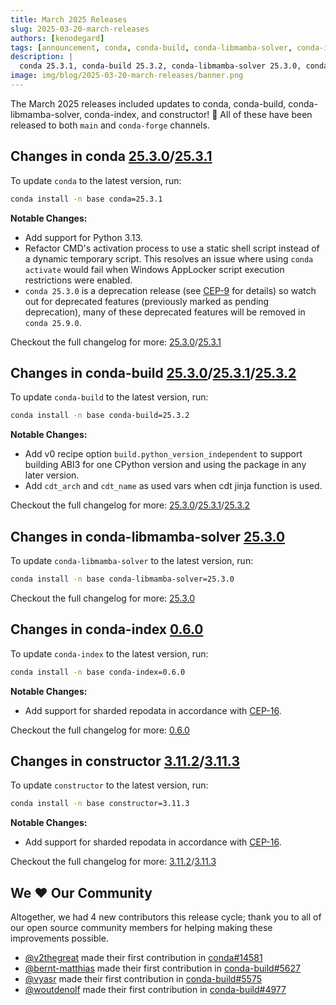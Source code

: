 ```yaml
---
title: March 2025 Releases
slug: 2025-03-20-march-releases
authors: [kenodegard]
tags: [announcement, conda, conda-build, conda-libmamba-solver, conda-index, constructor]
description: |
  conda 25.3.1, conda-build 25.3.2, conda-libmamba-solver 25.3.0, conda-index 0.6.0, and constructor 3.11.3 have been released! 🎉
image: img/blog/2025-03-20-march-releases/banner.png
---
```


The March 2025 releases included updates to conda, conda-build, conda-libmamba-solver, conda-index, and constructor! 🎉 All of these have been released to both `main` and `conda-forge` channels.

<!-- truncate -->

## Changes in conda [25.3.0](https://github.com/conda/conda/releases/tag/25.3.0)/[25.3.1](https://github.com/conda/conda/releases/tag/25.3.1)

To update `conda` to the latest version, run:

```bash
conda install -n base conda=25.3.1
```

**Notable Changes:**
- Add support for Python 3.13.
- Refactor CMD's activation process to use a static shell script instead of a dynamic temporary script. This resolves an issue where using `conda activate` would fail when Windows AppLocker script execution restrictions were enabled.
- `conda 25.3.0` is a deprecation release (see [CEP-9](https://github.com/conda/ceps/blob/main/cep-0009.md) for details) so watch out for deprecated features (previously marked as pending deprecation), many of these deprecated features will be removed in `conda 25.9.0`.

Checkout the full changelog for more: [25.3.0](https://github.com/conda/conda/releases/tag/25.3.0)/[25.3.1](https://github.com/conda/conda/releases/tag/25.3.1)

## Changes in conda-build [25.3.0](https://github.com/conda/conda-build/releases/tag/25.3.0)/[25.3.1](https://github.com/conda/conda-build/releases/tag/25.3.1)/[25.3.2](https://github.com/conda/conda-build/releases/tag/25.3.2)

To update `conda-build` to the latest version, run:

```bash
conda install -n base conda-build=25.3.2
```

**Notable Changes:**
- Add v0 recipe option `build.python_version_independent` to support building ABI3 for one CPython version and using the package in any later version.
- Add `cdt_arch` and `cdt_name` as used vars when cdt jinja function is used.

Checkout the full changelog for more: [25.3.0](https://github.com/conda/conda-build/releases/tag/25.3.0)/[25.3.1](https://github.com/conda/conda-build/releases/tag/25.3.1)/[25.3.2](https://github.com/conda/conda-build/releases/tag/25.3.2)

## Changes in conda-libmamba-solver [25.3.0](https://github.com/conda/conda-libmamba-solver/releases/tag/25.3.0)

To update `conda-libmamba-solver` to the latest version, run:

```bash
conda install -n base conda-libmamba-solver=25.3.0
```

Checkout the full changelog for more: [25.3.0](https://github.com/conda/conda-libmamba-solver/releases/tag/25.3.0)

## Changes in conda-index [0.6.0](https://github.com/conda/conda-index/releases/tag/0.6.0)

To update `conda-index` to the latest version, run:

```bash
conda install -n base conda-index=0.6.0
```

**Notable Changes:**
- Add support for sharded repodata in accordance with [CEP-16](https://github.com/conda/ceps/blob/main/cep-0016.md).

Checkout the full changelog for more: [0.6.0](https://github.com/conda/conda-index/releases/tag/0.6.0)

## Changes in constructor [3.11.2](https://github.com/conda/constructor/releases/tag/3.11.2)/[3.11.3](https://github.com/conda/constructor/releases/tag/3.11.3)

To update `constructor` to the latest version, run:

```bash
conda install -n base constructor=3.11.3
```

**Notable Changes:**
- Add support for sharded repodata in accordance with [CEP-16](https://github.com/conda/ceps/blob/main/cep-0016.md).

Checkout the full changelog for more: [3.11.2](https://github.com/conda/constructor/releases/tag/3.11.2)/[3.11.3](https://github.com/conda/constructor/releases/tag/3.11.3)

## We ❤️ Our Community

Altogether, we had 4 new contributors this release cycle; thank you to all of our open source community members for helping making these improvements possible.

- [@v2thegreat](https://github.com/v2thegreat) made their first contribution in [conda#14581](https://github.com/conda/conda/pull/14581)
- [@bernt-matthias](https://github.com/bernt-matthias) made their first contribution in [conda-build#5627](https://github.com/conda/conda-build/pull/5627)
- [@vyasr](https://github.com/vyasr) made their first contribution in [conda-build#5575](https://github.com/conda/conda-build/pull/5575)
- [@woutdenolf](https://github.com/woutdenolf) made their first contribution in [conda-build#4977](https://github.com/conda/conda-build/pull/4977)
